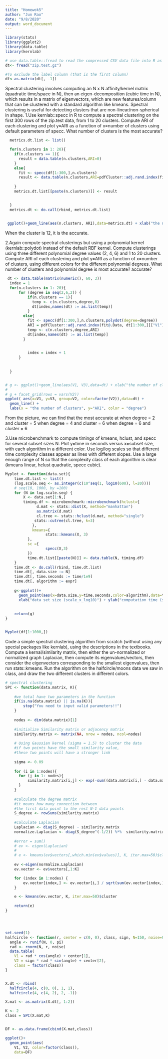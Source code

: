 ```yaml
---
title: "Homewok5"
author: "Jun Rao"
date: "9/8/2020"
output: word_document
---
```


```r
library(stats)
library(ggplot2)
library(data.table)
library(kernlab)

# use data.table::fread to read the compressed CSV data file into R as a data table.
dt<- fread("zip.test.gz")

#To exclude the label column (that is the first column)
df<-as.matrix(dt[, -1])
```
Spectral clustering involves computing an N x N affinity/kernel matrix (quadratic time/space in N), then an eigen-decomposition (cubic time in N), which results in a matrix of eigenvectors, which are new features/column that can be clustered with a standard algorithm like kmeans. Spectral clustering is useful for detecting clusters that are non-linear/non-spherical in shape.
1.Use kernlab::specc in R to compute a spectral clustering on the first 300 rows of the zip.test data, from 1 to 20 clusters. Compute ARI of each clustering and plot y=ARI as a function of x=number of clusters using default parameters of specc. What number of clusters is the most accurate?
```r

  metrics.dt.list <- list()

  for(n.clusters in 1: 20){
    if(n.clusters == 1){
      result = data.table(n.clusters,ARI=0)
    }
    else{
      fit <- specc(df[1:300,],n.clusters)
      result <- data.table(n.clusters,ARI=pdfCluster::adj.rand.index(fit@.Data, dt[1:300,][["V1"]]))
      
    }
    metrics.dt.list[[paste(n.clusters)]] <- result
  

  }
  metrics.dt <- do.call(rbind, metrics.dt.list)

 
 ggplot()+geom_line(aes(n.clusters, ARI),data=metrics.dt) + xlab("the number of clusters") + ylab("ARI")

```
When the cluster is 12, it is the accurate.

2.Again compute spectral clusterings but using a polynomial kernel (kernlab::polydot) instead of the default RBF kernel. Compute clusterings using three different polynomial degree values (2, 4, 6) and 1 to 20 clusters. Compute ARI of each clustering and plot y=ARI as a function of x=number of clusters, using different colors for the different polynomial degrees. What number of clusters and polynomial degree is most accurate?
accurate?
```r

 dt <- data.table(matrix(numeric(), 60, 3))
  index = 1
  for(n.clusters in 1: 20){
      for (degree in seq(2,6,2)) {
          if(n.clusters == 1){
            temp <- c(n.clusters,degree,0)
            dt[index,names(dt) := as.list(temp)]
          }
        else{
          fit <- specc(df[1:300,],n.clusters,polydot(degree=degree))
          ARI = pdfCluster::adj.rand.index(fit@.Data, dt[1:300,][["V1"]])
          temp <- c(n.clusters,degree,ARI)
          dt[index,names(dt) := as.list(temp)]
        }
          

          index = index + 1
      }
     
    
  }


# g <- ggplot()+geom_line(aes(V1, V3),data=dt) + xlab("the number of clusters") + ylab("ARI")
# 
# g + facet_grid(rows = vars(V2))
ggplot( aes(x=V1, y=V3, group=V2, color=factor(V2)),data=dt) +
  geom_line() + 
  labs(x = "the number of clusters", y="ARI", color = "degree") 
```
From the picture, we can find that the most accurate at
when degree = 2 and cluster = 5
when degree = 4 and cluster = 6
when degree = 6 and cluster = 6


3.Use microbenchmark to compute timings of kmeans, hclust, and specc for several subset sizes N. Plot y=time in seconds versus x=subset size, with each algorithm in a different color. Use log/log scales so that different time complexity classes appear as lines with different slopes. Use a large enough range of N so that the complexity class of each algorithm is clear (kmeans linear, hclust quadratic, specc cubic).
```r
Myplot <- function(data.set){
    time.dt.list <- list()
    (log.scale.seq <- as.integer(c(10^seq(1, log10(600), l=20))))
    # seq(10, 1000, by =100)
    for (N in log.scale.seq) {
        X <- data.set[1:N,]
        timing.df <- microbenchmark::microbenchmark(hclust={
              d.mat <- stats::dist(X, method="manhattan")
              as.matrix(d.mat)
              cl.tree <- stats::hclust(d.mat, method="single")
             stats::cutree(cl.tree, k=3)
            }, 
            kmeans={
                  stats::kmeans(X, 3)
          },
          sc ={
                  specc(X,3)
          })
          time.dt.list[[paste(N)]] <- data.table(N, timing.df)
    }
    time.dt <- do.call(rbind, time.dt.list)
    time.dt[, data.size := N]
    time.dt[, time.seconds := time/1e9]
    time.dt[, algorithm := expr]
  
    g<-ggplot()+
      geom_point(aes(x=data.size,y=time.seconds,color=algorithm),data=time.dt)+
      xlab("data set size (scale_x_log10)") + ylab("computation time (secs)")
    
    
    return(g)
}


Myplot(df[1:1000,])
```



Code a simple spectral clustering algorithm from scratch (without using any special packages like kernlab), using the descriptions in the textbooks. Compute a kernal/similarity matrix, then either the un-normalized or normalized graph Laplacian, then compute its eigenvalues/vectors, then consider the eigenvectors corresponding to the smallest eigenvalues, then run stats::kmeans. Run the algorithm on the halfcircle/moons data we saw in class, and draw the two different clusters in different colors.
```r
# spectral clustering
SPC <- function(data.matrix, K){
  
    #we total have two parameters in the function
    if(is.na(data.matrix) || is.na(K)){
        stop("You need to input valid parameters!!")
    }
  
    nodes <- dim(data.matrix)[1]
    
    #initialize Similarity matrix or adjacency matrix
    similarity.matrix <- matrix(NA, nrow = nodes, ncol=nodes)
    
    # Using Gaussian kernel (sigma = 1.5) to cluster the data
    #if two points have the small similarity value,
    #these two points will have a stronger link
    
    sigma <- 0.09
   
    for (i in 1:nodes){
      for (j in 1: nodes){
          similarity.matrix[i,j] <- exp(-sum((data.matrix[i,] - data.matrix[j,])^2)/(2*sigma^2))
      }
    }
       
    #calculate the degree matrix
    #it means how many connection between
    #the first data point to the rest N-1 data points
    S_degree <- rowSums(similarity.matrix)
    
    #calculate Laplacian 
    Laplacian <- diag(S_degree) - similarity.matrix
    normalize.Laplacian <- diag(S_degree^(-1/2)) %*%  similarity.matrix %*% diag(S_degree^(-1/2))
    
    #error = sum()
    # ev <- eigen(Laplacian)
    # 
    # e <- kmeans(ev$vectors[,which.min(ev$values)], K, iter.max=50)$cluster
    
    ev <-eigen(normalize.Laplacian)
    ev.vector <- ev$vectors[,1:K]

    for (index in 1:nodes) {
        ev.vector[index,] <- ev.vector[i,] / sqrt(sum(ev.vector[index,]^2))
    }

    e <- kmeans(ev.vector, K, iter.max=50)$cluster
    
    return(e)
}




set.seed(1)
halfcircle <- function(r, center = c(0, 0), class, sign, N=150, noise=0.5) {
  angle <- runif(N, 0, pi)
  rad <- rnorm(N, r, noise)
  data.table(
    V1 = rad * cos(angle) + center[1],
    V2 = sign * rad * sin(angle) + center[2],
    class = factor(class))
}


X.dt <- rbind(
  halfcircle(4, c(0, 0), 1, 1),
  halfcircle(4, c(4, 2), 2, -1))

X.mat <- as.matrix(X.dt[, 1:2])

K <- 2
class = SPC(X.mat,K)


DF <- as.data.frame(cbind(X.mat,class))

ggplot()+
  geom_point(aes(
    V1, V2, color=factor(class)),
    data=DF)
```



